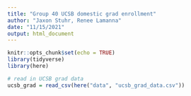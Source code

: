 ```yaml
---
title: "Group 40 UCSB domestic grad enrollment"
author: "Jaxon Stuhr, Renee Lamanna"
date: "11/15/2021"
output: html_document
---
```


```r
knitr::opts_chunk$set(echo = TRUE)
library(tidyverse)
library(here)
```

```r
# read in UCSB grad data
ucsb_grad = read_csv(here("data", "ucsb_grad_data.csv"))
```


